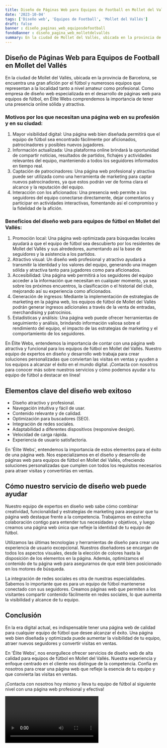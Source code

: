 ```yaml
---
title: Diseño de Páginas Web para Equipos de Football en Mollet del Vallés
date: '2023-10-04'
tags: ['Diseño web', 'Equipos de Football', 'Mollet del Vallés']
draft: false
banner : diseño_paginas_web_equiposdefootball
fondoBanner : diseño_pagina_web_molletdelvallés
summary: En la ciudad de Mollet del Vallés, ubicada en la provincia de Barcelona, se encuentra una gran afición por el fútbol y numerosos equipos que representan a la localidad tanto a nivel amateur como profesional. Como empresa de diseño web especializada en el desarrollo de páginas web para equipos de fútbol, en Élite Webs comprendemos la importancia de tener una presencia online sólida y atractiva.
---
```


## **Diseño de Páginas Web para Equipos de Football en Mollet del Vallés**

En la ciudad de Mollet del Vallés, ubicada en la provincia de Barcelona, se encuentra una gran afición por el fútbol y numerosos equipos que representan a la localidad tanto a nivel amateur como profesional. Como empresa de diseño web especializada en el desarrollo de páginas web para equipos de fútbol, en Élite Webs comprendemos la importancia de tener una presencia online sólida y atractiva.

### **Motivos por los que necesitan una página web en su profesión y en su ciudad:**
1. Mayor visibilidad digital: Una página web bien diseñada permitirá que el equipo de fútbol sea encontrado fácilmente por aficionados, patrocinadores y posibles nuevos jugadores.
2. Información actualizada: Una plataforma online brindará la oportunidad de compartir noticias, resultados de partidos, fichajes y actividades relevantes del equipo, manteniendo a todos los seguidores informados en tiempo real.
3. Captación de patrocinadores: Una página web profesional y atractiva puede ser utilizada como una herramienta de marketing para captar nuevos patrocinadores, ya que estos podrán ver de forma clara el alcance y la reputación del equipo.
4. Interacción con los aficionados: Una presencia web permite a los seguidores del equipo conectarse directamente, dejar comentarios y participar en actividades interactivas, fomentando así el compromiso y la fidelidad de la afición.

### **Beneficios del diseño web para equipos de fútbol en Mollet del Vallés:**
1. Promoción local: Una página web optimizada para búsquedas locales ayudará a que el equipo de fútbol sea descubierto por los residentes de Mollet del Vallés y sus alrededores, aumentando así la base de seguidores y la asistencia a los partidos.
2. Atractivo visual: Un diseño web profesional y atractivo ayudará a transmitir la identidad y los valores del equipo, generando una imagen sólida y atractiva tanto para jugadores como para aficionados.
3. Accesibilidad: Una página web permitirá a los seguidores del equipo acceder a la información que necesitan en cualquier momento, ya sea sobre los próximos encuentros, la clasificación o el historial del club, mejorando así su experiencia como aficionados.
4. Generación de ingresos: Mediante la implementación de estrategias de marketing en la página web, los equipos de fútbol de Mollet del Vallés podrán generar ingresos adicionales a través de la venta de entradas, merchandising y patrocinios.
5. Estadísticas y análisis: Una página web puede ofrecer herramientas de seguimiento y análisis, brindando información valiosa sobre el rendimiento del equipo, el impacto de las estrategias de marketing y el comportamiento de los seguidores.

En Élite Webs, entendemos la importancia de contar con una página web atractiva y funcional para los equipos de fútbol en Mollet del Vallés. Nuestro equipo de expertos en diseño y desarrollo web trabaja para crear soluciones personalizadas que conviertan las visitas en ventas y ayuden a los equipos a alcanzar el éxito en el mundo digital. ¡Contacta con nosotros para conocer más sobre nuestros servicios y cómo podemos ayudar a tu equipo de fútbol a destacar en línea!

<GifSeo />

<Cta />

## Elementos clave del diseño web exitoso

- Diseño atractivo y profesional.
- Navegación intuitiva y fácil de usar.
- Contenido relevante y de calidad.
- Optimización para buscadores (SEO).
- Integración de redes sociales.
- Adaptabilidad a diferentes dispositivos (responsive design).
- Velocidad de carga rápida.
- Experiencia de usuario satisfactoria.

En 'Élite Webs', entendemos la importancia de estos elementos para el éxito de una página web. Nos especializamos en el diseño y desarrollo de páginas web para equipos de fútbol en Mollet del Vallés, ofreciendo soluciones personalizadas que cumplen con todos los requisitos necesarios para atraer visitas y convertirlas en ventas.

## Cómo nuestro servicio de diseño web puede ayudar

Nuestro equipo de expertos en diseño web sabe cómo combinar creatividad, funcionalidad y estrategias de marketing para asegurar que tu página web destaque frente a la competencia. Trabajamos en estrecha colaboración contigo para entender tus necesidades y objetivos, y luego creamos una página web única que refleje la identidad de tu equipo de fútbol.

Utilizamos las últimas tecnologías y herramientas de diseño para crear una experiencia de usuario excepcional. Nuestros diseñadores se encargan de todos los aspectos visuales, desde la elección de colores hasta la disposición de los elementos en la página. Además, optimizamos el contenido de tu página web para asegurarnos de que esté bien posicionado en los motores de búsqueda.

La integración de redes sociales es otra de nuestras especialidades. Sabemos lo importante que es para un equipo de fútbol mantenerse conectado con sus seguidores. Creamos páginas web que permiten a los visitantes compartir contenido fácilmente en redes sociales, lo que aumenta la visibilidad y alcance de tu equipo.

## Conclusión

En la era digital actual, es indispensable tener una página web de calidad para cualquier equipo de fútbol que desee alcanzar el éxito. Una página web bien diseñada y optimizada puede aumentar la visibilidad de tu equipo, atraer nuevos seguidores y convertir visitas en ventas.

En 'Élite Webs', nos enorgullece ofrecer servicios de diseño web de alta calidad para equipos de fútbol en Mollet del Vallés. Nuestra experiencia y enfoque centrado en el cliente nos distingue de la competencia. Confía en nosotros para crear una página web que refleje la esencia de tu equipo y que convierta las visitas en ventas.

¡Contacta con nosotros hoy mismo y lleva tu equipo de fútbol al siguiente nivel con una página web profesional y efectiva!

<Video />

<CtaBot job='Equipos de Football' city='Mollet del Vallés'/>

<Gmaps query='Mollet del Vallés+españa+maps' />